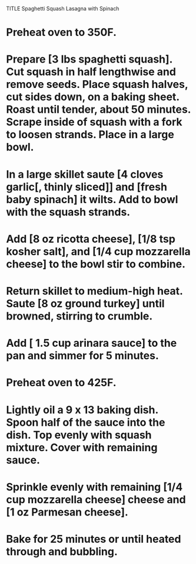 TITLE Spaghetti Squash Lasagna with Spinach

# Preheat oven to 350F.

# Prepare [3 lbs  spaghetti squash]. Cut squash in half lengthwise and remove seeds. Place squash halves, cut sides down, on a baking sheet. Roast until tender, about 50 minutes. Scrape inside of squash with a fork to loosen strands. Place in a large bowl. 

# In a large skillet saute [4 cloves garlic[, thinly sliced]] and [fresh baby spinach] it wilts. Add to bowl with the squash strands. 

# Add [8 oz ricotta cheese], [1/8 tsp kosher salt], and [1/4 cup mozzarella cheese] to the bowl stir to combine.

# Return skillet to medium-high heat. Saute [8 oz ground turkey] until browned, stirring to crumble.

# Add [ 1.5 cup arinara sauce] to the pan and simmer for 5 minutes.

# Preheat oven to 425F.

# Lightly oil a 9 x 13 baking dish. Spoon half of the sauce into the dish. Top evenly with squash mixture. Cover with remaining sauce.

# Sprinkle evenly with remaining [1/4 cup mozzarella cheese] cheese and [1 oz Parmesan cheese]. 

# Bake for 25 minutes or until heated through and bubbling.
